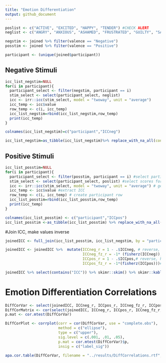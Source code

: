 ```yaml
---
title: "Emotion Differentiation"
output: github_document
---
```


```r
poslist <- c("ACTIVE", "EXCITED", "HAPPY", "TENDER") #CHECK ALERT
neglist <- c("ANGRY", "ANXIOUS", "ASHAMED", "FRUSTRATED", "GUILTY", "SAD", "SCARED")
```

```r
negstim <- joined %>% filter(valence == "Negative")
posstim <- joined %>% filter(valence == "Positive")

participant <- (unique(joined$participant)) 
```

## Negative Stimuli
```r
icc_list_negstim=NULL
for(i in participant){
  participant_select <- filter(negstim, participant == i)
  stim_select <- select(participant_select, neglist)
  icc <- irr::icc(stim_select, model = "twoway", unit = "average")
  icc_temp <- icc$value
  row_temp <- c(i, icc_temp)
  icc_list_negstim=rbind(icc_list_negstim,row_temp)
  print(icc_temp)
} 

colnames(icc_list_negstim)=c("participant","ICCneg")

icc_list_negstim=as_tibble(icc_list_negstim)%>% replace_with_na_all(condition = ~.x < 0) #make data frame and remove below 0, neg numbers cannot be interpreted 

```

## Positive Stimuli
```r
icc_list_posstim=NULL
for(i in participant){
  participant_select <- filter(posstim, participant == i) #select participant for loop
  stim_select <- select(participant_select, poslist) #select scores for positive words
  icc <- irr::icc(stim_select, model = "twoway", unit = "average") # get ICC for words for participant
  icc_temp <- icc$value #extract ICC
  row_temp <- c(i, icc_temp) # create participant row
  icc_list_posstim=rbind(icc_list_posstim,row_temp) 
  print(icc_temp)
} 

colnames(icc_list_posstim) <- c("participant","ICCpos")
icc_list_posstim <-as_tibble(icc_list_posstim) %>% replace_with_na_all(condition = ~.x < 0) #make data frame and remove below 0, neg numbers cannot be interpreted 

```

#Join ICC, make values inverse 
```r
joinedICC <- full_join(icc_list_posstim, icc_list_negstim, by = "participant")  %>% full_join(scores, by = "participant")

joinedICC <- joinedICC %>%  mutate(ICCneg_r = 1 - .$ICCneg, # reverse, higher scores = higher differentiation
                                   ICCneg_fz_r = -1* (fisherz(ICCneg)), #fisher z tranformation and reverse so that higher score = higher differentiation
                                   ICCpos_r = 1 - .$ICCpos,# reverse, higher scores = higher differentiation
                                   ICCpos_fz_r = -1*(fisherz(ICCpos)))#fisher z tranformation and reverse so that higher score = higher differentiation

joinedICC %>% select(contains("ICC")) %>% skimr::skim() %>% skimr::kable()

```

# Emotion Differentiation Correlations
```r

DiffCorVar <- select(joinedICC, ICCneg_r, ICCpos_r, ICCneg_fz_r, ICCpos_fz_r,  TAS, DDF, DIF, EOT)
DiffCorMatrix <- cor(select(joinedICC, ICCneg_r, ICCpos_r, ICCneg_fz_r, ICCpos_fz_r , TAS, DDF, DIF, EOT)) #variables for correlation
p.mat <- cor.mtest(DiffCorVar)

DiffCorPlot <- corrplot(corr = cor(DiffCorVar, use = "complete.obs"),
                        method = c("ellipse"),
                        type = c("upper"),
                        sig.level = c(.001, .01, .05),
                        p.mat = cor.mtest(DiffCorVar)$p,
                        insig = c("label_sig"))

apa.cor.table(DiffCorVar, filename = "../results/DiffCorrelations.rtf", show.conf.interval = FALSE)

```
